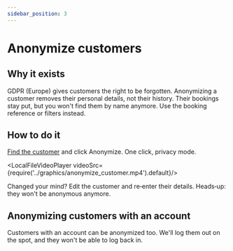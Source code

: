 ```yaml
---
sidebar_position: 3
---
```



# Anonymize customers

## Why it exists

GDPR (Europe) gives customers the right to be forgotten. Anonymizing a customer removes their personal details, not their history. Their bookings stay put, but you won't find them by name anymore. Use the booking reference or filters instead.

## How to do it

[Find the customer](https://dashboard.letsbook.app/customers) and click Anonymize. One click, privacy mode.

<LocalFileVideoPlayer videoSrc={require('../graphics/anonymize_customer.mp4').default}/>

Changed your mind? Edit the customer and re‑enter their details. Heads‑up: they won't be anonymous anymore.

## Anonymizing customers with an account

Customers with an account can be anonymized too. We'll log them out on the spot, and they won't be able to log back in.
